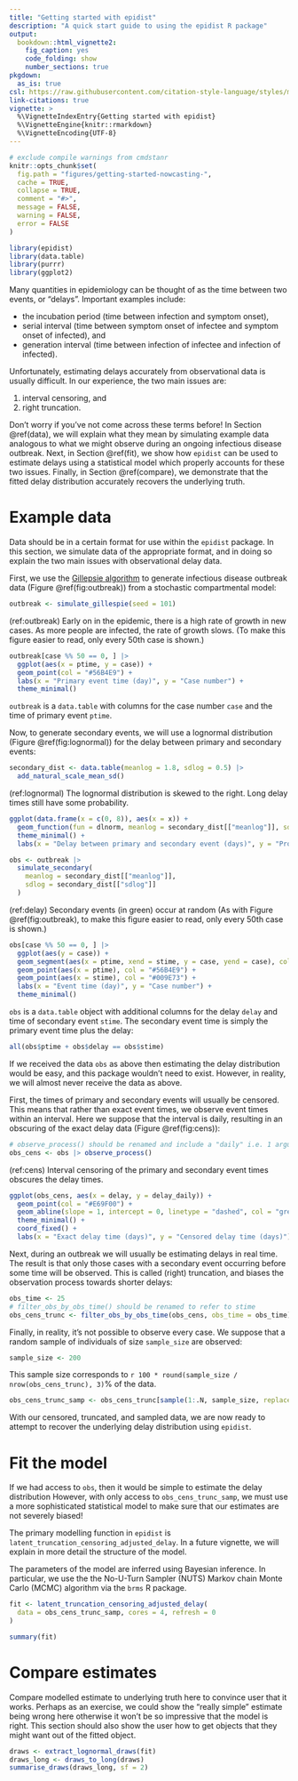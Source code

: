 ```yaml
---
title: "Getting started with epidist"
description: "A quick start guide to using the epidist R package"
output: 
  bookdown::html_vignette2:
    fig_caption: yes
    code_folding: show
    number_sections: true
pkgdown:
  as_is: true
csl: https://raw.githubusercontent.com/citation-style-language/styles/master/apa-numeric-superscript-brackets.csl
link-citations: true
vignette: >
  %\VignetteIndexEntry{Getting started with epidist}
  %\VignetteEngine{knitr::rmarkdown}
  %\VignetteEncoding{UTF-8}
---
```


```r
# exclude compile warnings from cmdstanr
knitr::opts_chunk$set(
  fig.path = "figures/getting-started-nowcasting-",
  cache = TRUE,
  collapse = TRUE,
  comment = "#>",
  message = FALSE,
  warning = FALSE,
  error = FALSE
)
```

```r
library(epidist)
library(data.table)
library(purrr)
library(ggplot2)
```

Many quantities in epidemiology can be thought of as the time between two events, or "delays".
Important examples include:

* the incubation period (time between infection and symptom onset),
* serial interval (time between symptom onset of infectee and symptom onset of infected), and 
* generation interval (time between infection of infectee and infection of infected).

Unfortunately, estimating delays accurately from observational data is usually difficult.
In our experience, the two main issues are:

1. interval censoring, and
2. right truncation.

Don't worry if you've not come across these terms before!
In Section \@ref(data), we will explain what they mean by simulating example data analogous to what we might observe during an ongoing infectious disease outbreak.
Next, in Section \@ref(fit), we show how `epidist` can be used to estimate delays using a statistical model which properly accounts for these two issues.
Finally, in Section \@ref(compare), we demonstrate that the fitted delay distribution accurately recovers the underlying truth.

# Example data {#data}

Data should be in a certain format for use within the `epidist` package.
In this section, we simulate data of the appropriate format, and in doing so explain the two main issues with observational delay data.
<!-- Please see as of yet unwritten vignette for information about how to transform your data of other formats to the right format. -->

First, we use the [Gillepsie algorithm](https://en.wikipedia.org/wiki/Gillespie_algorithm) to generate infectious disease outbreak data (Figure \@ref(fig:outbreak)) from a stochastic compartmental model:

```r
outbreak <- simulate_gillespie(seed = 101)
```

(ref:outbreak) Early on in the epidemic, there is a high rate of growth in new cases. As more people are infected, the rate of growth slows. (To make this figure easier to read, only every 50th case is shown.)

```r
outbreak[case %% 50 == 0, ] |>
  ggplot(aes(x = ptime, y = case)) +
  geom_point(col = "#56B4E9") +
  labs(x = "Primary event time (day)", y = "Case number") +
  theme_minimal()
```

`outbreak` is a `data.table` with columns for the case number `case` and the time of primary event `ptime`.

Now, to generate secondary events, we will use a lognormal distribution (Figure \@ref(fig:lognormal)) for the delay between primary and secondary events:

```r
secondary_dist <- data.table(meanlog = 1.8, sdlog = 0.5) |>
  add_natural_scale_mean_sd()
```

(ref:lognormal) The lognormal distribution is skewed to the right. Long delay times still have some probability.

```r
ggplot(data.frame(x = c(0, 8)), aes(x = x)) +
  geom_function(fun = dlnorm, meanlog = secondary_dist[["meanlog"]], sdlog = secondary_dist[["sdlog"]]) +
  theme_minimal() +
  labs(x = "Delay between primary and secondary event (days)", y = "Probability density")
```

```r
obs <- outbreak |>
  simulate_secondary(
    meanlog = secondary_dist[["meanlog"]],
    sdlog = secondary_dist[["sdlog"]]
  )
```

(ref:delay) Secondary events (in green) occur at random  (As with Figure \@ref(fig:outbreak), to make this figure easier to read, only every 50th case is shown.)

```r
obs[case %% 50 == 0, ] |>
  ggplot(aes(y = case)) +
  geom_segment(aes(x = ptime, xend = stime, y = case, yend = case), col = "grey") +
  geom_point(aes(x = ptime), col = "#56B4E9") +
  geom_point(aes(x = stime), col = "#009E73") +
  labs(x = "Event time (day)", y = "Case number") +
  theme_minimal()
```

`obs` is a `data.table` object with additional columns for the delay `delay` and time of secondary event `stime`.
The secondary event time is simply the primary event time plus the delay:

```r
all(obs$ptime + obs$delay == obs$stime)
```

If we received the data `obs` as above then estimating the delay distribution would be easy, and this package wouldn't need to exist.
However, in reality, we will almost never receive the data as above.

First, the times of primary and secondary events will usually be censored.
This means that rather than exact event times, we observe event times within an interval.
Here we suppose that the interval is daily, resulting in an obscuring of the exact delay data (Figure \@ref(fig:cens)):

```r
# observe_process() should be renamed and include a "daily" i.e. 1 argument
obs_cens <- obs |> observe_process()
```

(ref:cens) Interval censoring of the primary and secondary event times obscures the delay times.

```r
ggplot(obs_cens, aes(x = delay, y = delay_daily)) +
  geom_point(col = "#E69F00") +
  geom_abline(slope = 1, intercept = 0, linetype = "dashed", col = "grey") +
  theme_minimal() +
  coord_fixed() +
  labs(x = "Exact delay time (days)", y = "Censored delay time (days)")
```

Next, during an outbreak we will usually be estimating delays in real time.
The result is that only those cases with a secondary event occurring before some time will be observed.
This is called (right) truncation, and biases the observation process towards shorter delays:
<!-- I think possible to do a better job with showing what right truncation is with a figure here! -->

```r
obs_time <- 25
# filter_obs_by_obs_time() should be renamed to refer to stime
obs_cens_trunc <- filter_obs_by_obs_time(obs_cens, obs_time = obs_time)
```

Finally, in reality, it's not possible to observe every case. We suppose that a random sample of individuals of size `sample_size` are observed:

```r
sample_size <- 200
```

This sample size corresponds to `r 100 * round(sample_size / nrow(obs_cens_trunc), 3)`% of the data.

```r
obs_cens_trunc_samp <- obs_cens_trunc[sample(1:.N, sample_size, replace = FALSE)]
```

With our censored, truncated, and sampled data, we are now ready to attempt to recover the underlying delay distribution using `epidist`.

# Fit the model {#fit}

If we had access to `obs`, then it would be simple to estimate the delay distribution 
However, with only access to `obs_cens_trunc_samp`, we must use a more sophisticated statistical model to make sure that our estimates are not severely biased!

The primary modelling function in `epidist` is `latent_truncation_censoring_adjusted_delay`.
In a future vignette, we will explain in more detail the structure of the model.

The parameters of the model are inferred using Bayesian inference.
In particular, we use the the No-U-Turn Sampler (NUTS) Markov chain Monte Carlo (MCMC) algorithm via the `brms` R package.

```r
fit <- latent_truncation_censoring_adjusted_delay(
  data = obs_cens_trunc_samp, cores = 4, refresh = 0
)

summary(fit)
```

# Compare estimates {#compare}

Compare modelled estimate to underlying truth here to convince user that it works.
Perhaps as an exercise, we could show the "really simple" estimate being wrong here otherwise it won't be so impressive that the model is right.
This section should also show the user how to get objects that they might want out of the fitted object.

```r
draws <- extract_lognormal_draws(fit)
draws_long <- draws_to_long(draws)
summarise_draws(draws_long, sf = 2)
```
